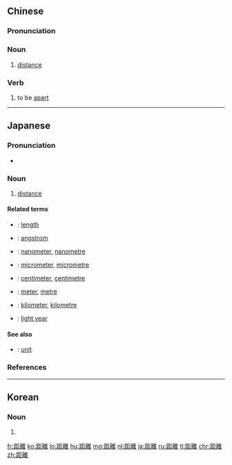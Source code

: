 {{also|距离}}
==Chinese==
{{zh-forms|s=距离}}

===Pronunciation===
{{zh-pron
|m=jùlí
|c=keoi5 lei4
|h=pfs=khî-lì
|mn=kī-lī/kū-lî
|cat=n,v
}}

===Noun===
{{zh-noun}}

# [[distance]] {{zh-mw|個}}

===Verb===
{{zh-verb}}

# to be [[apart]]

{{zh-cat|Elementary}}

----

==Japanese==
{{ja-kanjitab|きょ|り|yomi=on}}

===Pronunciation===
* {{ja-pron|きょり|y=o|acc=1|acc_ref=NHK}}

===Noun===
{{ja-noun|きょり}}

# [[distance]]
#: {{ja-usex|そこまで'''距離'''がある。|そこ まで '''きょり''' が ある。|It is a bit far away.}}

====Related terms====
* {{ja-r|長さ|ながさ}}: [[length]]
* {{ja-r|オングストローム}}: [[angstrom]]
* {{ja-r|ナノメートル}}: [[nanometer]], [[nanometre]]
* {{ja-r|マイクロメートル}}: [[micrometer]], [[micrometre]]
* {{ja-r|センチメートル}}: [[centimeter]], [[centimetre]]
* {{ja-r|メートル}}: [[meter]], [[metre]]
* {{ja-r|キロメートル}}: [[kilometer]], [[kilometre]]
* {{ja-r|光年|こうねん}}: [[light year]]

====See also====
* {{ja-r|単位|たんい}}: [[unit]]

===References===
<references/>

----

==Korean==
{{ko-hanjatab}}

===Noun===
{{ko-noun|hj|hangeul=거리}}

# {{hanja form of|거리|[[distance]]}}

[[fr:距離]]
[[ko:距離]]
[[lo:距離]]
[[hu:距離]]
[[mg:距離]]
[[nl:距離]]
[[ja:距離]]
[[ru:距離]]
[[tl:距離]]
[[chr:距離]]
[[zh:距離]]